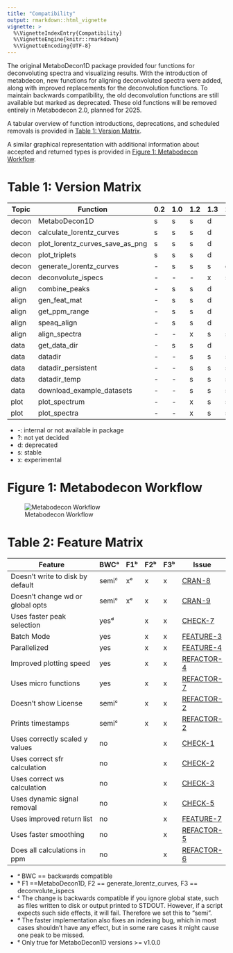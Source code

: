 ```yaml
---
title: "Compatibility"
output: rmarkdown::html_vignette
vignette: >
  %\VignetteIndexEntry{Compatibility}
  %\VignetteEngine{knitr::rmarkdown}
  %\VignetteEncoding{UTF-8}
---
```


The original MetaboDecon1D package provided four functions for deconvoluting spectra and visualizing results. With the introduction of metabdecon, new functions for aligning deconvoluted spectra were added, along with improved replacements for the deconvolution functions. To maintain backwards compatibility, the old deconvolution functions are still available but marked as deprecated. These old functions will be removed entirely in Metabodecon 2.0, planned for 2025.

A tabular overview of function introductions, deprecations, and scheduled removals is provided in [Table 1: Version Matrix](#table-1-version-matrix).

A similar graphical representation with additional information about accepted and returned types is provided in [Figure 1: Metabodecon Workflow](#figure-1-metabodecon-workflow).

# Table 1: Version Matrix

| Topic | Function                        | 0.2 | 1.0 | 1.2 | 1.3 | 2.0 |
| ----- | ------------------------------- | --- | --- | --- | --- | --- |
| decon | MetaboDecon1D                   | s   | s   | s   | d   | -   |
| decon | calculate_lorentz_curves        | s   | s   | s   | d   | -   |
| decon | plot_lorentz_curves_save_as_png | s   | s   | s   | d   | -   |
| decon | plot_triplets                   | s   | s   | s   | d   | -   |
| decon | generate_lorentz_curves         | -   | s   | s   | s   | d   |
| decon | deconvolute_ispecs              | -   | -   | -   | x   | s   |
| align | combine_peaks                   | -   | s   | s   | d   | -   |
| align | gen_feat_mat                    | -   | s   | s   | d   | -   |
| align | get_ppm_range                   | -   | s   | s   | d   | -   |
| align | speaq_align                     | -   | s   | s   | d   | -   |
| align | align_spectra                   | -   | -   | x   | s   | s   |
| data  | get_data_dir                    | -   | s   | s   | d   | -   |
| data  | datadir                         | -   | -   | s   | s   | s   |
| data  | datadir_persistent              | -   | -   | s   | s   | s   |
| data  | datadir_temp                    | -   | -   | s   | s   | s   |
| data  | download_example_datasets       | -   | -   | s   | s   | s   |
| plot  | plot_spectrum                   | -   | -   | x   | s   | s   |
| plot  | plot_spectra                    | -   | -   | x   | s   | s   |

* -: internal or not available in package
* ?: not yet decided
* d: deprecated
* s: stable
* x: experimental

# Figure 1: Metabodecon Workflow

![Metabodecon Workflow](Classes\spectra_classes.png)

# Table 2: Feature Matrix

| Feature                          | BWCᵃ  | F1ᵇ | F2ᵇ | F3ᵇ | Issue        |
| -------------------------------- | ----- | --- | --- | --- | ------------ |
| Doesn't write to disk by default | semiᶜ | xᵉ  | x   | x   | [CRAN-8]     |
| Doesn't change wd or global opts | semiᶜ | xᵉ  | x   | x   | [CRAN-9]     |
| Uses faster peak selection       | yesᵈ  |     | x   | x   | [CHECK-7]    |
| Batch Mode                       | yes   |     | x   | x   | [FEATURE-3]  |
| Parallelized                     | yes   |     | x   | x   | [FEATURE-4]  |
| Improved plotting speed          | yes   |     | x   | x   | [REFACTOR-4] |
| Uses micro functions             | yes   |     | x   | x   | [REFACTOR-7] |
| Doesn't show License             | semiᶜ |     | x   | x   | [REFACTOR-2] |
| Prints timestamps                | semiᶜ |     | x   | x   | [REFACTOR-2] |
| Uses correctly scaled y values   | no    |     |     | x   | [CHECK-1]    |
| Uses correct sfr calculation     | no    |     |     | x   | [CHECK-2]    |
| Uses correct ws calculation      | no    |     |     | x   | [CHECK-3]    |
| Uses dynamic signal removal      | no    |     |     | x   | [CHECK-5]    |
| Uses improved return list        | no    |     |     | x   | [FEATURE-7]  |
| Uses faster smoothing            | no    |     |     | x   | [REFACTOR-5] |
| Does all calculations in ppm     | no    |     |     | x   | [REFACTOR-6] |

- ᵃ BWC == backwards compatible
- ᵇ F1 ==MetaboDecon1D, F2 == generate_lorentz_curves, F3 == deconvolute_ispecs
- ᶜ The change is backwards compatible if you ignore global state, such as files written to disk or output printed to STDOUT. However, if a script expects such side effects, it will fail. Therefore we set this to "semi".
- ᵈ The faster implementation also fixes an indexing bug, which in most cases shouldn't have any effect, but in some rare cases it might cause one peak to be missed.
- ᵉ Only true for MetaboDecon1D versions >= v1.0.0

[CHECK-1]: ../TODOS.md#check-1-use-of-dtypp-in-load_spectrum
[CHECK-2]: ../TODOS.md#check-2-signal-free-region-calculation
[CHECK-3]: ../TODOS.md#check-3-water-signal-calculation
[CHECK-5]: ../TODOS.md#check-5-signal-preprocessing
[CHECK-7]: ../TODOS.md#check-7-peak-selection-procedure
[CHECK-10]: ../TODOS.md#check-10-negative-values-for-estimated-a
[CRAN-8]: ../TODOS.md#cran-8-functions-should-not-write-to-disk-by-default
[CRAN-9]: ../TODOS.md#cran-9-functions-should-not-change-working-dir-or-global-options
[FEATURE-3]: ../TODOS.md#feature-3-batch-mode
[FEATURE-4]: ../TODOS.md#feature-4-parallelize
[FEATURE-7]: ../TODOS.md#feature-7-improve-return-value
[REFACTOR-2]: ../TODOS.md#refactor-2-text-output--license-timestamps
[REFACTOR-4]: ../TODOS.md#refactor-4-plotting-speed
[REFACTOR-5]: ../TODOS.md#refactor-5-speedup-smoothing
[REFACTOR-6]: ../TODOS.md#refactor-6-use-a-single-unit-as-source-of-truth
[REFACTOR-7]: ../TODOS.md#refactor-7-split-monolithic-functions-into-smaller-parts
